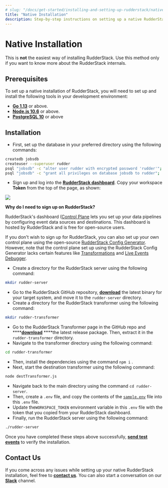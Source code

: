 ```yaml
---
# slug: "/docs/get-started/installing-and-setting-up-rudderstack/native-installation"
title: "Native Installation"
description: Step-by-step instructions on setting up a native RudderStack installation.
---
```


# Native Installation

<div class="warningBlock">

This is <strong>not</strong> the easiest way of installing RudderStack. Use this method only if you want to know more about the RudderStack internals.

</div>

## Prerequisites

To set up a native installation of RudderStack, you will need to set up and install the following tools in your development environment:

- [**Go 1.13**](https://golang.org/dl/) or above.
- [**Node.js 10.6**](https://nodejs.org/en/download/) or above.
- [**PostgreSQL 10**](https://www.postgresql.org/download/) or above

## Installation

- First, set up the database in your preferred directory using the following commands:

```bash
createdb jobsdb
createuser --superuser rudder
psql "jobsdb" -c "alter user rudder with encrypted password 'rudder'";
psql "jobsdb" -c "grant all privileges on database jobsdb to rudder";
```

- Sign up and log into the [**RudderStack dashboard**](https://app.rudderlabs.com/signup). Copy your workspace **Token** from the top of the page, as shown:

<img src="../../../images/assets/screen-shot-2021-07-01-at-5.36.15-pm (3) (3) (2) (3) (3) (3) (3) (3) (1).png" />

<div class="infoBlock">

<strong>Why do I need to sign up on RudderStack?</strong>

RudderStack's dashboard (<a href="../../get-started/rudderstack-architecture#control-plane">Control Plane</a> lets you set up your data pipelines by configuring event data sources and destinations. This dashboard is hosted by RudderStack and is free for open-source users.

If you don't wish to sign up for RudderStack, you can also set up your own control plane using the open-source <a href="../../user-guides/how-to-guides/rudderstack-config-generator">RudderStack Config Generator</a>. However, note that the control plane set up using the RudderStack Config Generator lacks certain features like <a href="../../adding-a-new-user-transformation-in-rudderstack">Transformations</a> and <a href="../../user-guides/how-to-guides/live-destination-event-debugger">Live Events Debugger</a>.

</div>

- Create a directory for the RudderStack server using the following command:

```bash
mkdir rudder-server
```

- Go to the RudderStack GitHub repository, [**download**](https://github.com/rudderlabs/rudder-server/releases) the latest binary for your target system, and move it to the `rudder-server` directory.
- Create a directory for the RudderStack transformer using the following command:

```bash
mkdir rudder-transformer
```

- Go to the RudderStack Transformer page in the GitHub repo and \***\*[**download**](https://github.com/rudderlabs/rudder-transformer/releases) \*\***the latest release package. Then, extract it in the `rudder-transformer` directory.
- Navigate to the transformer directory using the following command:

```bash
cd rudder-transformer
```

- Then, install the dependencies using the command `npm i` .
- Next, start the destination transformer using the following command:

```bash
node destTransformer.js
```

- Navigate back to the main directory using the command `cd rudder-server`.
- Then, create a `.env` file, and copy the contents of the [`sample.env`](https://github.com/rudderlabs/rudder-server/blob/master/config/sample.env) file into this `.env` file.
- Update the`WORKSPACE_TOKEN` environment variable in this `.env` file with the token that you copied from your RudderStack dashboard.
- Finally, run the RudderStack server using the following command:

```bash
./rudder-server
```

Once you have completed these steps above successfully, [**send test events**](https://docs.rudderstack.com/get-started/installing-and-setting-up-rudderstack#sending-test-events-to-verify-the-installation) to verify the installation.

## Contact Us

If you come across any issues while setting up your native RudderStack installation, feel free to [**contact us**](mailto:%20docs@rudderstack.com). You can also start a conversation on our [**Slack**](https://rudderstack.com/join-rudderstack-slack-community) channel.
